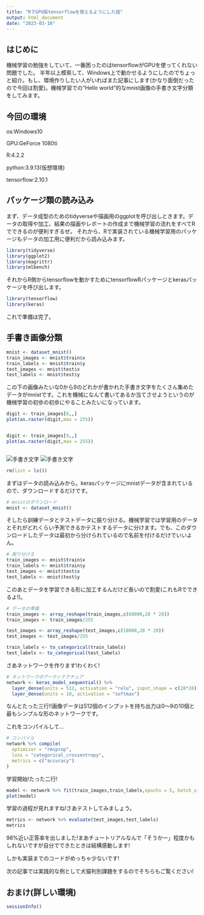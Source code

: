 ```yaml
---
title: "RでGPU版tensorflowを使えるようにした話"
output: html_document
date: "2023-03-10"
---
```


## はじめに

機械学習の勉強をしていて、一番困ったのはtensorflowがGPUを使ってくれない問題でした。
半年以上模索して、Windows上で動かせるようにしたのでちょっと紹介。もし、環境作りしたい人がいればまた記事にします(かなり面倒だったので今回は割愛)。機械学習での"Hello world"的なmnist画像の手書き文字分類をしてみます。


## 今回の環境

os:Windows10

GPU:GeForce 1080ti

R:4.2.2

python:3.9.13(仮想環境)

tensorflow:2.10.1

## パッケージ類の読み込み
まず、データ成型のためのtidyverseや描画用のggplotを呼び出しときます。データの取得や加工、結果の描画やレポートの作成まで機械学習の流れをすべてRでできるのが便利すぎるぜ。
それから、Rで実装されている機械学習用のパッケージもデータの加工用に便利だから読み込みます。
```r
library(tidyverse)
library(ggplot2)
library(magrittr)
library(mlbench)
```
それからR側からtensorflowを動かすためにtensorflowRパッケージとkerasパッケージを呼び出します。

```r
library(tensorflow)
library(keras)
```

これで準備は完了。

## 手書き画像分類
```r
mnist <- dataset_mnist()
train_images <- mnist$train$x
train_labels <- mnist$train$y
test_images <- mnist$test$x
test_labels <- mnist$test$y
```
この下の画像みたいな0から9のどれかが書かれた手書き文字をたくさん集めたデータがmnistです。これを機械になんて書いてあるか当てさせようというのが機械学習の初歩の初歩にやることみたいになっています。

```r
digit <- train_images[8,,]
plot(as.raster(digit,max = 255))


digit <- train_images[9,,]
plot(as.raster(digit,max = 255))



```
![手書き文字](images/mnist picture-1.png)
![手書き文字](images/mnist picture-2.png)
```r
rm(list = ls())

```

まずはデータの読み込みから。kerasパッケージにmnistデータが含まれているので、ダウンロードするだけです。

```r
# mnistのダウンロード 
mnist <- dataset_mnist()
```

そしたら訓練データとテストデータに振り分ける。機械学習では学習用のデータとそれがどれくらい予測できるかテストするデータに分けます。でも、このダウンロードしたデータは最初から分けられているので名前を付けるだけでいいよん。

```r
# 振り分ける
train_images <- mnist$train$x
train_labels <- mnist$train$y
test_images <- mnist$test$x
test_labels <- mnist$test$y
```

このあとデータを学習できる形に加工するんだけど長いので割愛(これもRでできるよ!)。
```r
# データの準備
train_images <- array_reshape(train_images,c(60000,28 * 28))
train_images <- train_images/255

test_images <- array_reshape(test_images,c(10000,28 * 28))
test_images <- test_images/255

train_labels <- to_categorical(train_labels)
test_labels <- to_categorical(test_labels)


```


さあネットワークを作ります!わくわく!
```r
# ネットワークのアーティテクチュア
network <- keras_model_sequential() %>% 
  layer_dense(units = 512, activation = "relu", input_shape = c(28*28)) %>% 
  layer_dense(units = 10, activation = "softmax")
```

なんとたった三行!!画像データは512個のインプットを持ち出力は0～9の10個と最もシンプルな形のネットワークです。

これをコンパイルして...
```r
# コンパイル
network %>% compile(
  optimizer = "rmsprop",
  loss = "categorical_crossentropy",
  metrics = c("accuracy")
)
```

学習開始!たった二行!
```r
model <- network %>% fit(train_images,train_labels,epochs = 5, batch_size = 128)
plot(model)
```

学習の過程が見れますね!さあテストしてみましょう。
```r
metrics <- network %>% evaluate(test_images,test_labels)
metrics

```
98%近い正答率を出しました!まあチュートリアルなんで「そうかー」程度かもしれないですが自分でできたときは結構感動します!

しかも実装までのコードがめっちゃ少ないです!

次の記事では実践的な例として犬猫判別課題をするのでそちらもご覧ください!

## おまけ(詳しい環境)
```r
sessionInfo()
```

